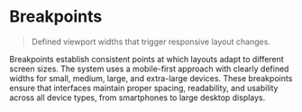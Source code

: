 
<Meta title="Foundations/Breakpoints" />

# Breakpoints

> Defined viewport widths that trigger responsive layout changes.

Breakpoints establish consistent points at which layouts adapt to different screen sizes.
The system uses a mobile-first approach with clearly defined widths for small, medium, large,
and extra-large devices. These breakpoints ensure that interfaces maintain proper spacing,
readability, and usability across all device types, from smartphones to large desktop displays.

<docs-fullscreen-story>
  <Breakpoints />
</docs-fullscreen-story>
